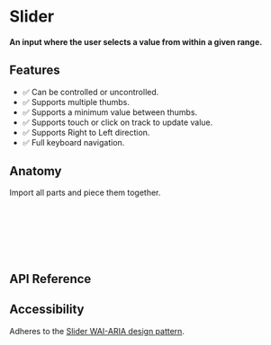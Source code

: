 
<Meta title="Primitives/Slider" />

# Slider

#### An input where the user selects a value from within a given range.

<Canvas sourceState="hidden" of={SliderStories.Default} />

## Features

- ✅ Can be controlled or uncontrolled.
- ✅ Supports multiple thumbs.
- ✅ Supports a minimum value between thumbs.
- ✅ Supports touch or click on track to update value.
- ✅ Supports Right to Left direction.
- ✅ Full keyboard navigation.

## Anatomy

Import all parts and piece them together.


```html
<rdx-slider>
    <rdx-slider-track >
        <rdx-slider-range />
    </rdx-slider-track>
    <rdx-slider-thumb />
</rdx-slider>
```

## API Reference

<ArgTypes of={RdxSliderRootComponent} />

## Accessibility
Adheres to the [Slider WAI-ARIA design pattern](https://www.w3.org/WAI/ARIA/apg/patterns/slider-multithumb).

